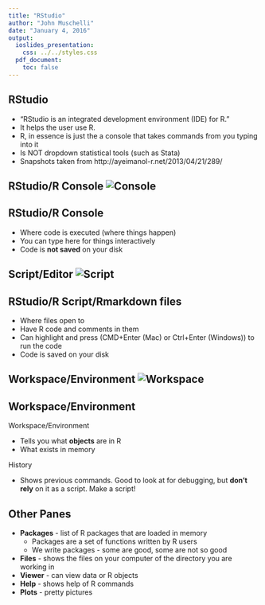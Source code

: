 ```yaml
---
title: "RStudio"
author: "John Muschelli"
date: "January 4, 2016"
output:
  ioslides_presentation:
    css: ../../styles.css
  pdf_document:
    toc: false    
---
```


## RStudio

* "RStudio is an integrated development environment (IDE) for R."
* It helps the user use R.
* R, in essence is just the a console that takes commands from you typing into it
* Is NOT dropdown statistical tools (such as Stata)
* Snapshots taken from http://ayeimanol-r.net/2013/04/21/289/

## RStudio/R Console ![Console](r-rstudio-1-3-console.png)

## RStudio/R Console

* Where code is executed (where things happen)
* You can type here for things interactively
* Code is **not saved** on your disk


## Script/Editor ![Script](r-rstudio-1-3-script.png)

## RStudio/R Script/Rmarkdown files

* Where files open to
* Have R code and comments in them
* Can highlight and press (CMD+Enter (Mac) or Ctrl+Enter (Windows)) to run the code
* Code is saved on your disk

## Workspace/Environment ![Workspace](r-rstudio-1-ggplot-point-2.png)

## Workspace/Environment

Workspace/Environment

* Tells you what **objects** are in R
* What exists in memory

History

* Shows previous commands.  Good to look at for debugging, but **don't rely** on it as a script.  Make a script!

## Other Panes

* **Packages** - list of R packages that are loaded in memory
    * Packages are a set of functions written by R users
    * We write packages - some are good, some are not so good
* **Files** - shows the files on your computer of the directory you are working in
* **Viewer** - can view data or R objects
* **Help** - shows help of R commands
* **Plots** - pretty pictures

